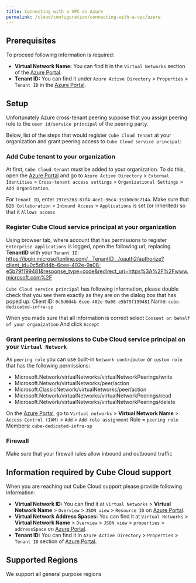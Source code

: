 ```yaml
---
title: Connecting with a VPC on Azure
permalink: /cloud/configuration/connecting-with-a-vpc/azure
---
```


## Prerequisites

To proceed following information is required:

- **Virtual Network Name:** You can find it in the `Virtual Networks` section of
  the [Azure Portal][azure-console].
- **Tenant ID:** You can find it under `Azure Active Directory` > `Properties` >
  `Tenant ID` in the [Azure Portal][azure-console].

## Setup

Unfortunately Azure cross-tenant peering suppose that you assign peering role to
the `user id/service principal` of the peering party.

Below, list of the steps that would register `Cube Cloud tenant` at your organization and grant peering access to `Cube Cloud service principal`:

### Add Cube tenant to your organization

At first, `Cube Cloud tenant` must be added to your organization. To do this,
open the [Azure Portal][azure-console] and go to `Azure Active Directory` > `External
Identities` > `Cross-tenant access settings` > `Organizational Settings` > `Add
Organization`.

For `Tenant ID`, enter `197e5263-87f4-4ce1-96c4-351b0c0c714a`. Make sure that
`B2B Collaboration` > `Inbound Access` > `Applications` is set (or inherited) so
that it `Allows access`

### Register Cube Cloud service principal at your organization

Using browser tab, where account that has permissions to register
`Enterprise applications` is logged, open the following url, replacing **__TenantID__** with your `Tenant ID`:
https://login.microsoftonline.com/__TenantID__/oauth2/authorize?client_id=0c5d0d4b-6cee-402e-9a08-e5b79f199481&response_type=code&redirect_uri=https%3A%2F%2Fwww.microsoft.com%2F

`Cube Cloud service principal` has following information, please double check that you see them exactly as they are on the dialog box that has poped up:
Client ID: `0c5d0d4b-6cee-402e-9a08-e5b79f199481`
Name: `cube-dedicated-infra-sp`

When you made sure that all information is correct select `Consent on behalf of your organization` And click `Accept`

### Grant peering permissions to Cube Cloud service principal on your `Virtual Network`

As `peering role` you can use built-in `Network contributor` or `custom role` that has the following permissions:

- Microsoft.Network/virtualNetworks/virtualNetworkPeerings/write
- Microsoft.Network/virtualNetworks/peer/action
- Microsoft.ClassicNetwork/virtualNetworks/peer/action
- Microsoft.Network/virtualNetworks/virtualNetworkPeerings/read
- Microsoft.Network/virtualNetworks/virtualNetworkPeerings/delete

On the [Azure Portal][azure-console], go to `Virtual networks` > **Virtual
Network Name** > `Access Control (IAM)` > `Add` > `Add role assignment` Role =
`peering role` Members: `cube-dedicated-infra-sp`

### Firewall

Make sure that your firewall rules allow inbound and outbound traffic

## Information required by Cube Cloud support

When you are reaching out Cube Cloud support please provide following
information:

- **Virtual Network ID:** You can find it at `Virtual Networks` > **Virtual
  Network Name** > `Overview` > `JSON view` > `Resource ID` on [Azure
  Portal][azure-console].
- **Virtual Network Address Spaces:** You can find it at `Virtual Networks` >
  **Virtual Network Name** > `Overview` > `JSON view` > `properties` >
  `addressSpace` on [Azure Portal][azure-console].
- **Tenant ID:** You can find it in `Azure Active Directory` > `Properties` >
  `Tenant ID` section of [Azure Portal][azure-console].

## Supported Regions

We support all general purpose regions

[azure-console]: https://portal.azure.com

